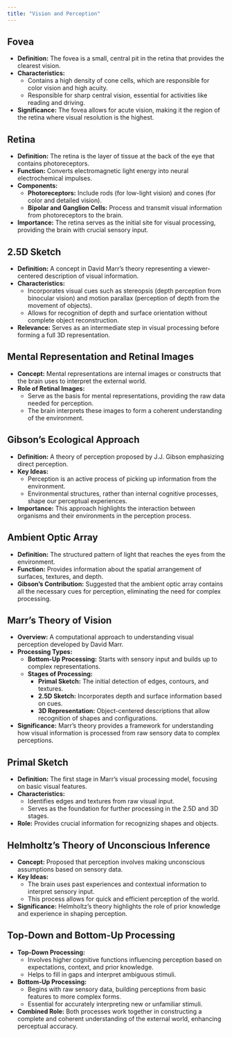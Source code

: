 ```yaml
---
title: "Vision and Perception"
---
```


## Fovea
- **Definition:** The fovea is a small, central pit in the retina that provides the clearest vision.
- **Characteristics:**
  - Contains a high density of cone cells, which are responsible for color vision and high acuity.
  - Responsible for sharp central vision, essential for activities like reading and driving.
- **Significance:** The fovea allows for acute vision, making it the region of the retina where visual resolution is the highest.

## Retina
- **Definition:** The retina is the layer of tissue at the back of the eye that contains photoreceptors.
- **Function:** Converts electromagnetic light energy into neural electrochemical impulses.
- **Components:**
  - **Photoreceptors:** Include rods (for low-light vision) and cones (for color and detailed vision).
  - **Bipolar and Ganglion Cells:** Process and transmit visual information from photoreceptors to the brain.
- **Importance:** The retina serves as the initial site for visual processing, providing the brain with crucial sensory input.

## 2.5D Sketch
- **Definition:** A concept in David Marr’s theory representing a viewer-centered description of visual information.
- **Characteristics:**
  - Incorporates visual cues such as stereopsis (depth perception from binocular vision) and motion parallax (perception of depth from the movement of objects).
  - Allows for recognition of depth and surface orientation without complete object reconstruction.
- **Relevance:** Serves as an intermediate step in visual processing before forming a full 3D representation.

## Mental Representation and Retinal Images
- **Concept:** Mental representations are internal images or constructs that the brain uses to interpret the external world.
- **Role of Retinal Images:**
  - Serve as the basis for mental representations, providing the raw data needed for perception.
  - The brain interprets these images to form a coherent understanding of the environment.

## Gibson's Ecological Approach
- **Definition:** A theory of perception proposed by J.J. Gibson emphasizing direct perception.
- **Key Ideas:**
  - Perception is an active process of picking up information from the environment.
  - Environmental structures, rather than internal cognitive processes, shape our perceptual experiences.
- **Importance:** This approach highlights the interaction between organisms and their environments in the perception process.

## Ambient Optic Array
- **Definition:** The structured pattern of light that reaches the eyes from the environment.
- **Function:** Provides information about the spatial arrangement of surfaces, textures, and depth.
- **Gibson's Contribution:** Suggested that the ambient optic array contains all the necessary cues for perception, eliminating the need for complex processing.

## Marr's Theory of Vision
- **Overview:** A computational approach to understanding visual perception developed by David Marr.
- **Processing Types:**
  - **Bottom-Up Processing:** Starts with sensory input and builds up to complex representations.
  - **Stages of Processing:**
    - **Primal Sketch:** The initial detection of edges, contours, and textures.
    - **2.5D Sketch:** Incorporates depth and surface information based on cues.
    - **3D Representation:** Object-centered descriptions that allow recognition of shapes and configurations.
- **Significance:** Marr's theory provides a framework for understanding how visual information is processed from raw sensory data to complex perceptions.

## Primal Sketch
- **Definition:** The first stage in Marr's visual processing model, focusing on basic visual features.
- **Characteristics:**
  - Identifies edges and textures from raw visual input.
  - Serves as the foundation for further processing in the 2.5D and 3D stages.
- **Role:** Provides crucial information for recognizing shapes and objects.

## Helmholtz's Theory of Unconscious Inference
- **Concept:** Proposed that perception involves making unconscious assumptions based on sensory data.
- **Key Ideas:**
  - The brain uses past experiences and contextual information to interpret sensory input.
  - This process allows for quick and efficient perception of the world.
- **Significance:** Helmholtz's theory highlights the role of prior knowledge and experience in shaping perception.

## Top-Down and Bottom-Up Processing
- **Top-Down Processing:**
  - Involves higher cognitive functions influencing perception based on expectations, context, and prior knowledge.
  - Helps to fill in gaps and interpret ambiguous stimuli.
- **Bottom-Up Processing:**
  - Begins with raw sensory data, building perceptions from basic features to more complex forms.
  - Essential for accurately interpreting new or unfamiliar stimuli.
- **Combined Role:** Both processes work together in constructing a complete and coherent understanding of the external world, enhancing perceptual accuracy.
